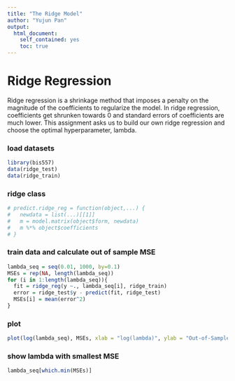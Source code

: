 ```yaml
---
title: "The Ridge Model"
author: "Yujun Pan"
output:
  html_document:
    self_contained: yes
    toc: true
---
```

<!--
%\VignetteEngine{knitr::rmarkdown}
%\VignetteIndexEntry{The linear model vignette}
-->

# Ridge Regression

Ridge regression is a shrinkage method that imposes a penalty on the magnitude of the coefficients to regularize the model. In ridge regression, coefficients get shrunken towards 0 and standard errors of coefficients are much lower. This assignment asks us to build our own ridge regression and choose the optimal hyperparameter, lambda. 

### load datasets

```r
library(bis557)
data(ridge_test)
data(ridge_train)
```

### ridge class
```r
# predict.ridge_reg = function(object,...) {
#   newdata = list(...)[[1]]
#   m = model.matrix(object$form, newdata)
#   m %*% object$coefficients
# }

```

### train data and calculate out of sample MSE
```r
lambda_seq = seq(0.01, 1000, by=0.1)
MSEs = rep(NA, length(lambda_seq))
for (i in 1:length(lambda_seq)){
  fit = ridge_reg(y ~., lambda_seq[i], ridge_train)
  error = ridge_test$y - predict(fit, ridge_test)
  MSEs[i] = mean(error^2)
}
```

### plot
```r
plot(log(lambda_seq), MSEs, xlab = "log(lambda)", ylab = "Out-of-Sample MSE")
```

### show lambda with smallest MSE
```r
lambda_seq[which.min(MSEs)]
```